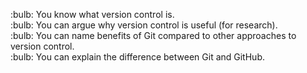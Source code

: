 :bulb: You know what version control is.<br>
:bulb: You can argue why version control is useful (for research).<br>
:bulb: You can name benefits of Git compared to other approaches to version control.<br>
:bulb: You can explain the difference between Git and GitHub.<br>

